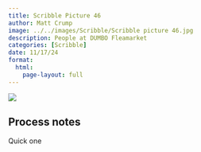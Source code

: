 ```yaml
---
title: Scribble Picture 46
author: Matt Crump
image: ../../images/Scribble/Scribble picture 46.jpg
description: People at DUMBO Fleamarket
categories: [Scribble]
date: 11/17/24
format:
  html:
    page-layout: full
---
```


![](../../images/Scribble/Scribble picture 46.jpg)

## Process notes

Quick one

